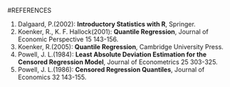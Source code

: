 #REFERENCES  
   
1. Dalgaard, P.(2002): **Introductory Statistics with R**, Springer.
2. Koenker, R., K. F. Hallock(2001): **Quantile Regression**, Journal of Economic Perspective 15 143-156.
3. Koenker, R.(2005): **Quantile Regression**, Cambridge University Press.
4. Powell, J. L.(1984): **Least Absolute Deviation Estimation for the Censored Regression Model**, Journal of Econometrics 25 303-325.
5. Powell, J. L.(1986): **Censored Regression Quantiles**, Journal of Economics 32 143-155.